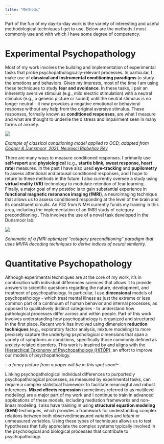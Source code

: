 ```yaml
---
title: "Methods"
---
```


Part of the fun of my day-to-day work is the variety of interesting and useful methodological techniques I get to use. Below are the methods I most commonly use and with which I have some degree of competency.

# Experimental Psychopathology

Most of my work involves the building and implementation of experimental tasks that probe psychopathologically-relevant processes. In particular, I make use of **classical and instrumental conditioning paradigms** to study the emotions and behaviors. Given my interests, most of the time I am using these techniques to study **fear and avoidance**. In these tasks, I pair an inherently aversive stimulus (e.g., mild electric stimulation) with a neutral stimulus (e.g., a generic picture or sound) until the neutral stimulus is no longer neutral - it now provokes a negative emotional or behavioral response without any help from the original aversive stimulus. These responses, formally known as **conditioned responses**, are what I measure and what are thought to underlie the distress and impairment seen in many forms of anxiety.

![](images/ocd_conditioning_nbr.png)

*Example of classical conditioning model applied to OCD; adapted from [Cooper & Dunsmoor, 2021, Neurosci Biobehav Rev](https://www.sciencedirect.com/science/article/abs/pii/S0149763421003262)*

There are many ways to measure conditioned responses. I primarily use **self-report** and **physiological** (e.g., **startle blink, sweat response, heart rate**) measures. In the past I have also used **eye-tracking** and **pupilometry** to assess attentional and arousal conditioned responses, and I hope to return to these methods in the future. I also currently oversee a study using **virtual reality (VR)** technology to modulate retention of fear learning. Finally, a major goal of my postdoc is to gain substantial experience in **functional magnetic resonance imaging (fMRI)**, a neuroimaging technique that allows us to assess conditioned responding at the level of the brain and its constituent circuits. An F32 from NIMH currently funds my training in this area, including the implementation of an fMRI study of category preconditioning . This involves the use of a novel task developed in the Dunsmoor lab:

![](images/spoc_paradigm_cooper_f32.png)

*Schematic of a fMRI optimized "category preconditioning" paradigm that uses MVPA decoding techniques to derive indices of neural similarity.*

# Quantitative Psychopathology

Although experimental techniques are at the core of my work, it's in combination with individual differences sciences that allows it to provide answers to scientific questions regarding the nature, development, and treatment of psychopathology. In particular, I use **dimensional** models of psychopathology - which treat mental illness as just the extreme or less common part of a continuum of human behavior and internal processes, as opposed to qualitatively distinct categories - to understand how pathological processes differ across and within people. Part of this work involves understanding how psychopathology is organized and structured in the first place. Recent work has involved using dimension **reduction techniques** (e.g., exploratory factor analysis, mixture modeling) to more precisely capture the underlying psychological dimensions that span a variety of symptoms or conditions, specifically those commonly defined as anxiety-related disorders. This work is inspired by and aligns with the [Hierarchical Taxonomy of Psychopathology (HiTOP)](https://renaissance.stonybrookmedicine.edu/HITOP), an effort to improve our models of psychopathology.

*-- a fancy picture from a paper will be in this spot soon!--*

Linking psychopathological individual differences to purportedly psychopathological processes, as measured by experimental tasks, can require a complex statistical framework to facilitate meaningful and robust inferences. **Mixed effects regression** (sometimes referred to as multilevel modeling) are a major part of my work and I continue to train in advanced applications of these models, including mediation frameworks and non-linear modeling. I also have training in using **structural equation modeling (SEM)** techniques, which provides a framework for understanding complex relations between both observed/measured variables and *latent* or unmeasured variables. Using these types of techniques allows us to test hypotheses that fully appreciate the complex systems typically involved in the psychological and biological processes that contribute to psychopathology.
